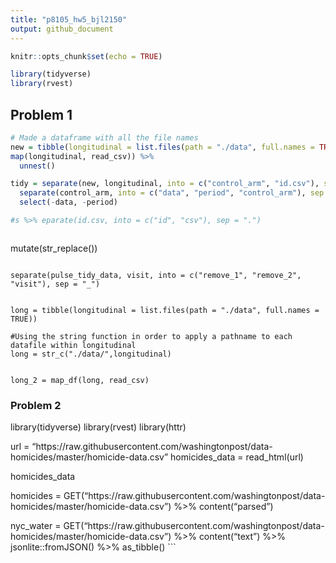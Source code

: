```yaml
---
title: "p8105_hw5_bjl2150"
output: github_document
---
```


```r
knitr::opts_chunk$set(echo = TRUE)

library(tidyverse)
library(rvest)
```

## Problem 1
```r
# Made a dataframe with all the file names
new = tibble(longitudinal = list.files(path = "./data", full.names = TRUE),
map(longitudinal, read_csv)) %>%
  unnest()

tidy = separate(new, longitudinal, into = c("control_arm", "id.csv"), sep = "_") %>%
  separate(control_arm, into = c("data", "period", "control_arm"), sep = "/") %>%
  select(-data, -period) 

#s %>% eparate(id.csv, into = c("id", "csv"), sep = ".")



```


  mutate(str_replace())
```

separate(pulse_tidy_data, visit, into = c("remove_1", "remove_2", "visit"), sep = "_")


long = tibble(longitudinal = list.files(path = "./data", full.names = TRUE))

#Using the string function in order to apply a pathname to each datafile within longitudinal
long = str_c("./data/",longitudinal)


long_2 = map_df(long, read_csv)

```


### Problem 2

library(tidyverse)
library(rvest)
library(httr)

url = "https://raw.githubusercontent.com/washingtonpost/data-homicides/master/homicide-data.csv"
homicides_data = read_html(url)

homicides_data

homicides = GET("https://raw.githubusercontent.com/washingtonpost/data-homicides/master/homicide-data.csv") %>% 
  content("parsed")

nyc_water = GET("https://raw.githubusercontent.com/washingtonpost/data-homicides/master/homicide-data.csv") %>% 
  content("text") %>%
  jsonlite::fromJSON() %>%
  as_tibble()
```






